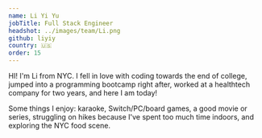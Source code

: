 ```yaml
---
name: Li Yi Yu
jobTitle: Full Stack Engineer
headshot: ../images/team/Li.png
github: liyiy
country: 🇺🇸
order: 15
---
```


HI! I'm Li from NYC. I fell in love with coding towards the end of college, jumped into a programming bootcamp right after, worked at a healthtech company for two years, and here I am today!

Some things I enjoy: karaoke, Switch/PC/board games, a good movie or series, struggling on hikes because I've spent too much time indoors, and exploring the NYC food scene.
